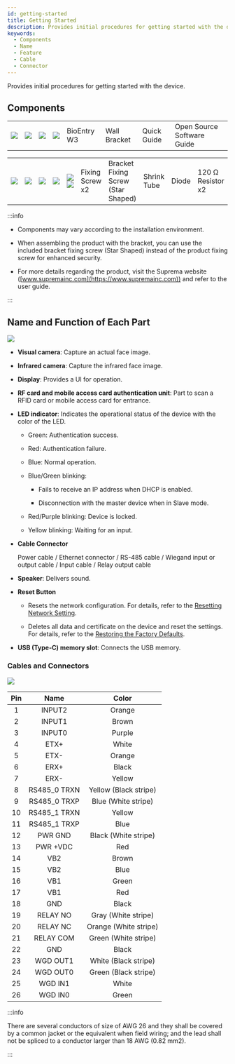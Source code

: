 ```yaml
---
id: getting-started
title: Getting Started
description: Provides initial procedures for getting started with the device.
keywords:
  - Components
  - Name
  - Feature
  - Cable
  - Connector
---
```


Provides initial procedures for getting started with the device.

## Components

<Table className='component'>
<Tbody>
<Row className='center white'>

<Td><Image src='/img/device/bew3-component-device.svg' className='none' alone /></Td>

<Td><Image src='/img/device/bew3-component-bracket.svg' className='none' alone /></Td>

<Td><Image src='/img/device/component-quick-guide.svg' alone /></Td>

<Td><Image src='/img/device/component-oss-guide.svg' alone /></Td>

</Row>
<Row className='center'>

<Td>BioEntry W3</Td>

<Td>Wall Bracket</Td>

<Td>Quick Guide</Td>

<Td>Open Source Software Guide</Td>

</Row>
</Tbody>
</Table>

<Table className='component'>
<Tbody>
<Row className='center white'>

<Td><Image src='/img/device/component-fixing-screws2.svg' className='none' alone /></Td>

<Td><Image src='/img/device/component-bracket-fixing-screw.svg' className='none' alone /></Td>

<Td><Image src='/img/device/component-shrink-tube.svg' className='none' alone /></Td>

<Td><Image src='/img/device/component-diode1.svg' className='none' alone /></Td>

<Td>
<Image src='/img/device/component-resistor.svg' className='none' alone />
<Image src='/img/device/component-resistor.svg' className='none' alone />
</Td>

</Row>
<Row className='center'>

<Td>Fixing Screw x2</Td>

<Td>Bracket Fixing Screw (Star Shaped)</Td>

<Td>Shrink Tube</Td>

<Td>Diode</Td>

<Td>120 Ω Resistor x2</Td>

</Row>
</Tbody>
</Table>

:::info

* Components may vary according to the installation environment.

* When assembling the product with the bracket, you can use the included bracket fixing screw (Star Shaped) instead of the product fixing screw for enhanced security.

* For more details regarding the product, visit the Suprema website ([www.supremainc.com](https://www.supremainc.com)) and refer to the user guide.

:::


## Name and Function of Each Part

<Image src='/img/device/bew3-product-part.png' className='none' />

* **Visual camera**: Capture an actual face image.

* **Infrared camera**: Capture the infrared face image.

* **Display**: Provides a UI for operation.

* **RF card and mobile access card authentication unit**: Part to scan a RFID card or mobile access card for entrance.

* **LED indicator**: Indicates the operational status of the device with the color of the LED.

  * Green: Authentication success.

  * Red: Authentication failure.

  * Blue: Normal operation.

  * Blue/Green blinking:

    * Fails to receive an IP address when <Cmd>DHCP</Cmd> is enabled.

    * Disconnection with the master device when in <Cmd>Slave</Cmd> mode.

  * Red/Purple blinking: Device is locked.

  * Yellow blinking: Waiting for an input.

* **Cable Connector**

  Power cable / Ethernet connector / RS-485 cable / Wiegand input or output cable / Input cable / Relay output cable

* **Speaker**: Delivers sound.

* **Reset Button**

  * Resets the network configuration. For details, refer to the [Resetting Network Setting](installation#reset-network-settings).

  * Deletes all data and certificate on the device and reset the settings. For details, refer to the [Restoring the Factory Defaults](installation#factory-reset).

* **USB (Type-C) memory slot**: Connects the USB memory.


### Cables and Connectors

<Columns>
<Column>

<Image src='/img/device/bew3-cables-layout.png' alone width={500} className='none' />

</Column>
<Column className='padding--l10'>

| Pin | Name | Color |
| :--: | :--: | :--: |
| 1 | INPUT2 | Orange |
| 2 | INPUT1 | Brown |
| 3 | INPUT0 | Purple |
| 4 | ETX+ | White |
| 5 | ETX- | Orange |
| 6 | ERX+ | Black |
| 7 | ERX- | Yellow |
| 8 | RS485_0 TRXN | Yellow (Black stripe) |
| 9 | RS485_0 TRXP | Blue (White stripe) |
| 10 | RS485_1 TRXN | Yellow |
| 11 | RS485_1 TRXP | Blue |
| 12 | PWR GND | Black (White stripe) |
| 13 | PWR +VDC | Red |
| 14 | VB2 | Brown |
| 15 | VB2 | Blue |
| 16 | VB1 | Green |
| 17 | VB1 | Red |
| 18 | GND | Black |
| 19 | RELAY NO | Gray (White stripe) |
| 20 | RELAY NC | Orange (White stripe) |
| 21 | RELAY COM | Green (White stripe) |
| 22 | GND | Black |
| 23 | WGD OUT1 | White (Black stripe) |
| 24 | WGD OUT0 | Green (Black stripe) |
| 25 | WGD IN1 | White |
| 26 | WGD IN0 | Green |

</Column>
</Columns>

:::info

There are several conductors of size of AWG 26 and they shall be covered by a common jacket or the equivalent when field wiring; and the lead shall not be spliced to a conductor larger than 18 AWG (0.82 mm2).

:::



<FaceEnrollCaution />